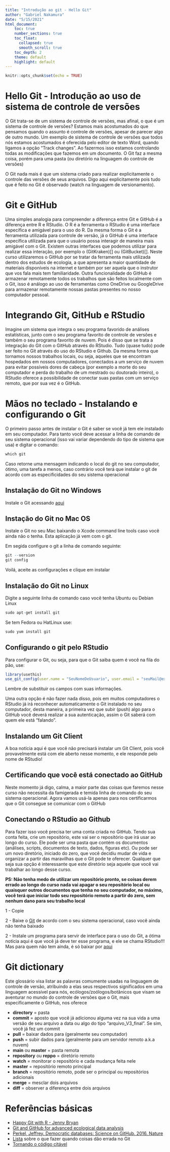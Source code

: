 ```yaml
---
title: "Introdução ao git - Hello Git"
author: "Gabriel Nakamura"
date: "5/15/2021"
html_document:
    toc: true
    number_sections: true
    toc_float: 
      collapsed: true
      smooth_scroll: true
    toc_depth: 2
    theme: default
    highlight: default
---
```


```r
knitr::opts_chunk$set(echo = TRUE)
```

# Hello Git - Introdução ao uso de sistema de controle de versões

O Git trata-se de um sistema de controle de versões, mas afinal, o que é um sistema de controle de versões? Estamos mais acostumados do que pensamos quando o assunto é controle de versões, apesar de parecer algo de outro mundo. Um exemplo de sistema de controle de versões que todos nós estamos acostumados é oferecida pelo editor de texto Word, quando ligamos a opção "Track changes". Ao fazermos isso estamos controlando todas as modificações que fazemos em um documento. O Git faz a mesma coisa, porém para uma pasta (ou diretório na linguagem do controle de versões)

O Git nada mais é que um sistema criado para realizar explicitamente o controle das versões de seus arquivos. Digo aqui explicitamente pois tudo que é feito no Git é observado (watch na linguagem de versionamento).

# Git e GitHub

Uma simples analogia para compreender a diferença entre Git e GitHub é a diferença entre R e RStudio. O R é a ferramenta o RStudio é uma interface específica e amigável para o uso do R. Da mesma forma o Git é a ferramenta utilizada para controle de versão, já o GitHub é uma interface específica utilizada para que o usuário possa interagir de maneira mais amigável com o Git. Existem outras interfaces que podemos utilizar para realizar essa interação, por exemplo o (GitKraken)[] ou (GitBucket)[]. Neste curso utilizaremos o GitHub por se tratar da ferramenta mais utilizada dentro dos estudos de ecologia, a que apresenta a maior quantidade de materiais disponíveis na internet e também por ser aquela que o instrutor que vos fala mais tem familiaridade. Outra funcionalidade do GitHub é armazenar remotamente todos os trabalhos que são feitos localmente com o Git, isso é análogo ao uso de ferramentas como OneDrive ou GoogleDrive para armazenar remotamente nossas pastas presentes no nosso computador pessoal.

# Integrando Git, GitHub e RStudio

Imagine um sistema que integra o seu programa favorido de análises estatísticas, junto com o seu programa favorito de controle de versões e também o seu programa favorito de nuvem. Pois é disso que se trata a integração do Git com o GitHub através do RStudio. Tudo (quase tudo) pode ser feito no Git através do uso do RStudio e Github. Da mesma forma que tornamos nossos trabalhos locais, ou seja, aqueles que se encontram hospedados em nossos computadores, conectados a um serviço de nuvem para evitar possíveis dores de cabeça (por exemplo a morte do seu computador e perda do trabalho de um mestrado ou doutorado inteiro), o RStudio oferece a possibilidade de conectar suas pastas com um serviço remoto, que por sua vez é o GitHub.


# Mãos no teclado - Instalando e configurando o Git

O primeiro passo antes de instalar o Git é saber se você já tem ele instalado em seu computador. Para tanto você deve acessar a linha de comando de seu sistema operacional (isso vai variar dependendo do tipo de sistema que usa) e digitar o comando:


```r
which git
```

Caso retorne uma mensagem indicando o local do git no seu computador, ótimo, uma tarefa a menos, caso contrário você terá que instalar o git de acordo com as especificidades do seu sistema operacional

## Instalação do Git no Windows

Instale o Git acessando [aqui](https://gitforwindows.org/) 

## Instação do Git no Mac OS

Instale o Git no seu Mac baixando o Xcode command line tools caso você ainda não o tenha. Esta aplicação já vem com o git.

Em segida configure o git a linha de comando seguinte:

```r
git --version
git config
```

Voilá, aceite as configurações e clique em instalar

## Instalação do Git no Linux 

Digite a seguinte linha de comando caso você tenha Ubuntu ou Debian Linux

```r
sudo apt-get install git
```

Se tem Fedora ou HatLinux use:

```r
sudo yum install git
```

## Configurando o git pelo RStudio

Para configurar o Git, ou seja, para que o Git saiba quem é você na fila do pão, use:

```r
library(usethis)
use_git_config(user.name = "SeuNomeDeUsuario", user.email = "seuMail@example.br")
```

Lembre de substituir os campos com suas informações. 

Uma outra opção é não fazer nada disso, pois em muitos computadores o RStudio já irá reconhecer automaticamente o Git instalado no seu computador, desta maneira, a primeira vez que subir (push) algo para o GitHub você deverá realizar a sua autenticação, assim o Git saberá com quem ele está "falando".

## Instalando um Git Client 

A boa notícia aqui é que você não precisará instalar um Git Client, pois você provavelmente está com ele aberto nesse momento, e ele responde pelo nome de RStudio!

## Certificando que você está conectado ao GitHub

Neste momento já digo, calma, a maior parte das coisas que faremos nesse curso não necessita da famigerada e temida linha de comando do seu sistema operacional. Agora vamos usá-la apenas para nos certificarmos que o Git consegue se comunicar com o GitHub


## Conectando o RStudio ao Github

Para fazer isso você precisa ter uma conta criada no GitHub. Tendo sua conta feita, crie um
repositório, este vai ser o repositório que irá usar ao longo do curso. Ele pode ser uma pasta que contém os documentos (análises, scripts, documentos de texto, dados, figuras etc). Ou pode ser um novo diretório, iniciado do zero, que você decidiu mudar de vida e organizar a partir das maravilhas que o Git pode te oferecer. Qualquer que seja sua opção é interessante que este diretório seja aquele que você vai trabalhar ao longo desse curso.

**PS: Não tenha medo de utilizar um repositório pronto, se coisas derem errado ao longo do curso nada vai apagar o seu repositório local ou quaisquer outros documentos que tenha no seu computador, no máximo, você terá que iniciar todo seu repositório remoto a partir do zero, sem nenhum dano para seu trabalho local**

1 - Copie 

2 - Baixe o [Git](https://git-scm.com/downloads) de acordo com o seu sistema operacional, caso você ainda não tenha baixado

2 - Instale um programa para servir de interface para o uso do Git, a ótima notícia aqui é que você já deve ter esse programa, e ele se chama RStudio!!! Mas para quem não tem ainda, é só baixar por [aqui](https://www.rstudio.com/products/rstudio/)

# Git dictionary

Este glossário visa listar as palavras comumente usadas na linguagem de controle de versão, atribuindo a elas seus respectivos significados em uma linguagem acessível para nós, ecólogos/zoólogos/botânicos que visam se aventurar no mundo do controle de versões que o Git, mais especificamente o GitHub, nos oferece

-  **directory** = pasta
-  **commit** = aposto que você já adicionou alguma vez na sua vida a uma versão de seu arquivo a data ou algo do tipo "arquivo\_V3\_final". Se sim, você já fez um commit
-  **pull** = baixar dados para (geralmente seu computador)
-  **push** = subir dados para (geralmente para um servidor remoto a.k.a nuvem)
-  **main** ou **master** = pasta remota
-  **repository** ou **reppo** = diretório remoto
-  **watch** = monitorar o repositório e cada mudança feita nele
-  **master** = repositório remoto principal
-  **branch** = repositório remoto, pode ser o principal ou repositórios adicionais
-  **merge** = mesclar dois arquivos
-  **diff** = observer a diferença entre dois arquivos

# Referências básicas

- [Happy Git with R - Jenny Bryan](https://happygitwithr.com/)
- [Git and GitHub for advanced ecological data analysis](https://afredston.github.io/learn-git/learn-git.html?s=03)
- [Perkel, Jeffrey. Democratic databases: Science on GitHub. 2016. Nature](https://www.nature.com/news/democratic-databases-science-on-github-1.20719)
- [Lista](https://ohshitgit.com/) sobre o que fazer quando coisas dão errada no Git
- [Tornando o código citável](https://guides.github.com/activities/citable-code/)
